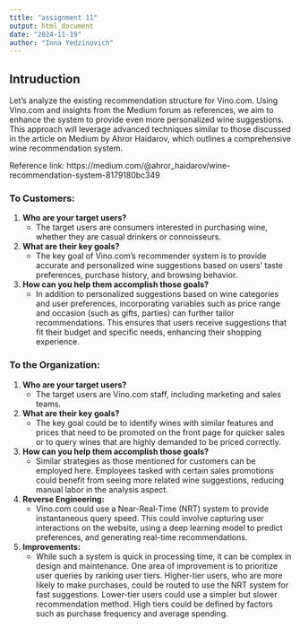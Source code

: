 ```yaml
---
title: "assignment 11"
output: html_document
date: "2024-11-19"
author: "Inna Yedzinovich"
---
```


## Intruduction

Let's analyze the existing recommendation structure for Vino.com. Using Vino.com and insights from the Medium forum as references, we aim to enhance the system to provide even more personalized wine suggestions. This approach will leverage advanced techniques similar to those discussed in the article on Medium by Ahror Haidarov, which outlines a comprehensive wine recommendation system.

Reference link: https://medium.com/@ahror_haidarov/wine-recommendation-system-8179180bc349

### To Customers:

1. **Who are your target users?**
   - The target users are consumers interested in purchasing wine, whether they are casual drinkers or connoisseurs.

2. **What are their key goals?**
   - The key goal of Vino.com's recommender system is to provide accurate and personalized wine suggestions based on users' taste preferences, purchase history, and browsing behavior.

3. **How can you help them accomplish those goals?**
   - In addition to personalized suggestions based on wine categories and user preferences, incorporating variables such as price range and occasion (such as gifts, parties) can further tailor recommendations. This ensures that users receive suggestions that fit their budget and specific needs, enhancing their shopping experience.

### To the Organization:

1. **Who are your target users?**
   - The target users are Vino.com staff, including marketing and sales teams.

2. **What are their key goals?**
   - The key goal could be to identify wines with similar features and prices that need to be promoted on the front page for quicker sales or to query wines that are highly demanded to be priced correctly.

3. **How can you help them accomplish those goals?**
   - Similar strategies as those mentioned for customers can be employed here. Employees tasked with certain sales promotions could benefit from seeing more related wine suggestions, reducing manual labor in the analysis aspect.

4. **Reverse Engineering:**
   - Vino.com could use a Near-Real-Time (NRT) system to provide instantaneous query speed. This could involve capturing user interactions on the website, using a deep learning model to predict preferences, and generating real-time recommendations.

5. **Improvements:**
   - While such a system is quick in processing time, it can be complex in design and maintenance. One area of improvement is to prioritize user queries by ranking user tiers. Higher-tier users, who are more likely to make purchases, could be routed to use the NRT system for fast suggestions. Lower-tier users could use a simpler but slower recommendation method. High tiers could be defined by factors such as purchase frequency and average spending.

